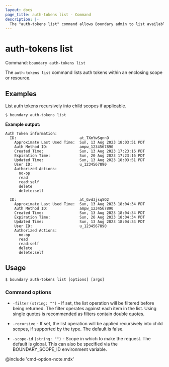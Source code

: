 ```yaml
---
layout: docs
page_title: auth-tokens list - Command
description: |-
  The "auth-tokens list" command allows Boundary admin to list available auth tokens.
---
```


# auth-tokens list

Command: `boundary auth-tokens list`

The `auth-tokens list` command lists auth tokens within an enclosing scope or
resource.


## Examples

List auth tokens recursively into child scopes if applicable.

```shell-session
$ boundary auth-tokens list
```

**Example output:**

<CodeBlockConfig hideClipboard>

```plaintext
Auth Token information:
  ID:                            at_TXmYwSqnnO
    Approximate Last Used Time:  Sun, 13 Aug 2023 18:03:51 PDT
    Auth Method ID:              ampw_1234567890
    Created Time:                Sun, 13 Aug 2023 17:23:16 PDT
    Expiration Time:             Sun, 20 Aug 2023 17:23:16 PDT
    Updated Time:                Sun, 13 Aug 2023 18:03:51 PDT
    User ID:                     u_1234567890
    Authorized Actions:
      no-op
      read
      read:self
      delete
      delete:self

  ID:                            at_Gvd3jsqSO2
    Approximate Last Used Time:  Sun, 13 Aug 2023 18:04:34 PDT
    Auth Method ID:              ampw_1234567890
    Created Time:                Sun, 13 Aug 2023 18:04:34 PDT
    Expiration Time:             Sun, 20 Aug 2023 18:04:34 PDT
    Updated Time:                Sun, 13 Aug 2023 18:04:34 PDT
    User ID:                     u_1234567890
    Authorized Actions:
      no-op
      read
      read:self
      delete
      delete:self
```

</CodeBlockConfig>


## Usage

<CodeBlockConfig hideClipboard>

```shell-session
$ boundary auth-tokens list [options] [args]
```

</CodeBlockConfig>


### Command options

- `-filter` `(string: "")` - If set, the list operation will be filtered before
   being returned. The filter operates against each item in the list. Using
   single quotes is recommended as filters contain double quotes. 

- `-recursive`  - If set, the list operation will be applied
   recursively into child scopes, if supported by the type. The default is
   false.

- `-scope-id` `(string: "")` - Scope in which to make the request. The default
   is global. This can also be specified via the BOUNDARY_SCOPE_ID environment
   variable.

@include 'cmd-option-note.mdx'
